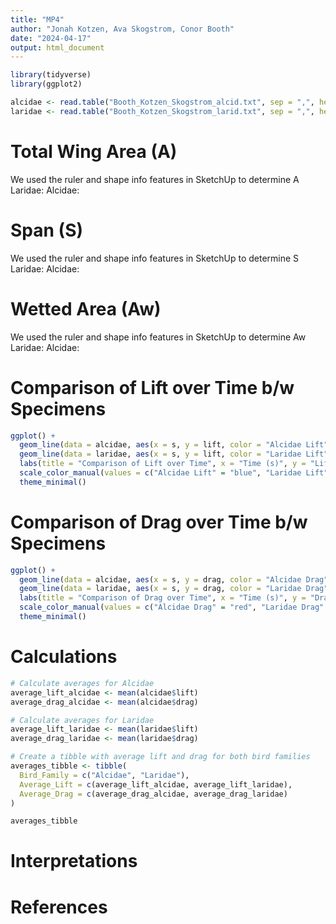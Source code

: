 ```yaml
---
title: "MP4"
author: "Jonah Kotzen, Ava Skogstrom, Conor Booth"
date: "2024-04-17"
output: html_document
---
```


```r
library(tidyverse)
library(ggplot2)

```

```r
alcidae <- read.table("Booth_Kotzen_Skogstrom_alcid.txt", sep = ",", header = TRUE)
laridae <- read.table("Booth_Kotzen_Skogstrom_larid.txt", sep = ",", header = TRUE)

```

# Total Wing Area (A)
We used the ruler and shape info features in SketchUp to determine A
Laridae: 
Alcidae:

# Span (S)
We used the ruler and shape info features in SketchUp to determine S
Laridae: 
Alcidae:

# Wetted Area (Aw)
We used the ruler and shape info features in SketchUp to determine Aw
Laridae: 
Alcidae:

# Comparison of Lift over Time b/w Specimens

```r

ggplot() +
  geom_line(data = alcidae, aes(x = s, y = lift, color = "Alcidae Lift"), size = 1) +
  geom_line(data = laridae, aes(x = s, y = lift, color = "Laridae Lift"), size = 1) +
  labs(title = "Comparison of Lift over Time", x = "Time (s)", y = "Lift Force (N)") +
  scale_color_manual(values = c("Alcidae Lift" = "blue", "Laridae Lift" = "green")) +
  theme_minimal()

```

# Comparison of Drag over Time b/w Specimens

```r

ggplot() +
  geom_line(data = alcidae, aes(x = s, y = drag, color = "Alcidae Drag"), size = 1) +
  geom_line(data = laridae, aes(x = s, y = drag, color = "Laridae Drag"), size = 1, linetype = "dashed") +
  labs(title = "Comparison of Drag over Time", x = "Time (s)", y = "Drag Force (N)") +
  scale_color_manual(values = c("Alcidae Drag" = "red", "Laridae Drag" = "purple")) +
  theme_minimal()
```

# Calculations

```r
# Calculate averages for Alcidae
average_lift_alcidae <- mean(alcidae$lift)
average_drag_alcidae <- mean(alcidae$drag)

# Calculate averages for Laridae
average_lift_laridae <- mean(laridae$lift)
average_drag_laridae <- mean(laridae$drag)

# Create a tibble with average lift and drag for both bird families
averages_tibble <- tibble(
  Bird_Family = c("Alcidae", "Laridae"),
  Average_Lift = c(average_lift_alcidae, average_lift_laridae),
  Average_Drag = c(average_drag_alcidae, average_drag_laridae)
)
```

```r
averages_tibble
```

# Interpretations

# References
